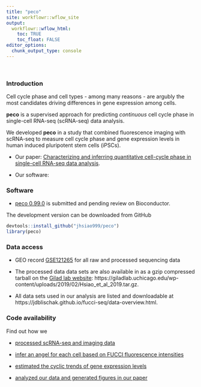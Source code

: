 ```yaml
---
title: "peco"
site: workflowr::wflow_site
output:
  workflowr::wflow_html:
    toc: TRUE
    toc_float: FALSE
editor_options:
  chunk_output_type: console
---
```


$~$

### Introduction

Cell cycle phase and cell types - among many reasons - are argubly the most candidates driving differences in gene expression among cells. 

__peco__ is a supervised approach for predicting _continuous_ cell cycle phase in single-cell RNA-seq (scRNA-seq) data analysis. 

We developed __peco__ in a study that combined fluorescence imaging with scRNA-seq to measure cell cycle phase and gene expression levels in human induced pluripotent stem cells (iPSCs). 


* Our paper: [Characterizing and inferring quantitative cell-cycle phase in single-cell RNA-seq data analysis](doi.org/10.1101/526848).

* Our software: 


### Software

* [peco 0.99.0](https://github.com/jhsiao999/peco) is submitted and pending review on Bioconductor.

The development version can be downloaded from GitHub

```r
devtools::install_github("jhsiao999/peco")
library(peco)
```


### Data access

* GEO record [GSE121265](http://www.ncbi.nlm.nih.gov/ geo/query/acc.cgi?acc=GSE121265) 
for all raw and processed sequencing data

* The processed data data sets are also available in as a gzip compressed 
tarball on the [Gilad lab website](https://giladlab.uchicago.edu/data/): https://giladlab.uchicago.edu/wp-content/uploads/2019/02/Hsiao_et_al_2019.tar.gz.

* All data sets used in our analysis are listed and downloadable at https://jdblischak.github.io/fucci-seq/data-overview.html.


### Code availability

Find out how we 

* [processed scRNA-seq and imaging data](access_data.html)

* [infer an angel for each cell based on FUCCI fluorescence intensities](https://jdblischak.github.io/fucci-seq/images-circle-ordering-eval.html)

* [estimated the cyclic trends of gene expression levels](https://jdblischak.github.io/fucci-seq/npreg-trendfilter-quantile.html)

* [analyzed our data and generated figures in our paper](https://github.com/jhsiao999/peco-paper/tree/master/code)

    












